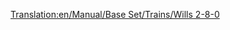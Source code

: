 [[Translation:en/Manual/Base Set/Trains/Wills 2-8-0]]
{{ru/Перевод|en/Manual/Base Set/Trains/Wills 2-8-0|2}}
{{en/Manual/Base Set/Trains/Trains|Image=[[File:en/Manual/Base Set/Trains/Wills280.png]]
|Cost=£16,406 ($32.812)
|Speed=88 km/h (55 mph)
|Weight=145 t
|Power=1,100 hp (820 kW)
|Annual=£2,132 ($4.264)
|Designed=1945
|Lifespan=21
|Capacity=N/A
|Description=The only steam locomotive in the sub-arctic and sub-tropical climates.
|Real-life=Various 2-8-0 trains exist. Which one the Transport Tycoon version is based on is at this moment not certain.<br/>
Some 2-8-0: [http://www.lner.info/locos/O/o.shtml] [http://www.lner.info/locos/P/p.shtml]
}}